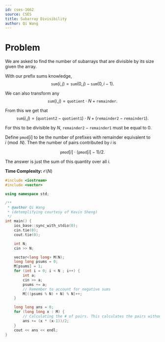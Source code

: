 ```yaml
---
id: cses-1662
source: CSES
title: Subarray Divisibility
author: Qi Wang
---
```


# Problem

We are asked to find the number of subarrays that are divisible by its size given the array.

<Spoiler title="Solution">

With our prefix sums knowledge, 
$$
\texttt{sum}(i, j) = \texttt{sum}(0, j) - \texttt{sum}(0, i-1).
$$

We can also transform any 
$$
\texttt{sum}(i, j) = \texttt{quotient} \cdot N + \texttt{remainder}.
$$

From this we get that 
$$
\texttt{sum}(i, j) = (\texttt{quotient2} - \texttt{quotient1}) \cdot N + (\texttt{remainder2} - \texttt{remainder1}).
$$

For this to be divisible by $N$, $\texttt{remainder2} - \texttt{remainder1}$ must be equal to $0$. 

Define $\texttt{pmod}[i]$ to be the number of prefixes with remainder equivalent to $i\pmod{N}$. Then the number of pairs contributed by $i$ is

$$
\texttt{pmod}[i] \cdot (\texttt{pmod}[i] - 1) / 2.
$$

The answer is just the sum of this quantity over all $i$.

**Time Complexity:** $\mathcal{O}(N)$

```cpp
#include <iostream>
#include <vector>

using namespace std;

/**
 * @author Qi Wang
 * (detemplifying courtesy of Kevin Sheng)
 */
int main() {
	ios_base::sync_with_stdio(0);
	cin.tie(0);
    cout.tie(0);

    int N;
	cin >> N;

    vector<long long> M(N);
	long long psums = 0;
	M[psums] = 1;
	for (int i = 0; i < N ; i++) {
		int a;
        cin >> a;
		psums += a;
		// Remember to account for negative sums
		M[((psums % N) + N) % N]++;
	}

	long long ans = 0;
	for (long long x : M) {
		// Calculating the # of pairs. This calculates the pairs without duplicates and reverse groups.
		ans += (x * (x-1))/2;
	}
	cout << ans << endl;
}
```

</Spoiler>

